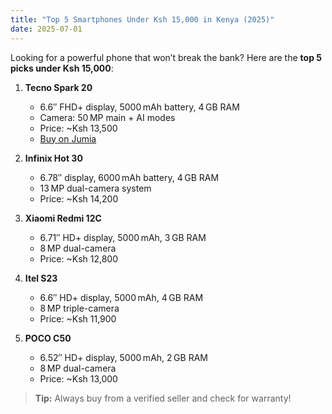 ```yaml
---
title: "Top 5 Smartphones Under Ksh 15,000 in Kenya (2025)"
date: 2025-07-01
---
```


Looking for a powerful phone that won’t break the bank? Here are the **top 5 picks under Ksh 15,000**:

1. **Tecno Spark 20**  
   - 6.6″ FHD+ display, 5000 mAh battery, 4 GB RAM  
   - Camera: 50 MP main + AI modes  
   - Price: ~Ksh 13,500  
   - [Buy on Jumia](https://www.jumia.co.ke/tecno-spark-20)  

2. **Infinix Hot 30**  
   - 6.78″ display, 6000 mAh battery, 4 GB RAM  
   - 13 MP dual-camera system  
   - Price: ~Ksh 14,200  

3. **Xiaomi Redmi 12C**  
   - 6.71″ HD+ display, 5000 mAh, 3 GB RAM  
   - 8 MP dual-camera  
   - Price: ~Ksh 12,800  

4. **Itel S23**  
   - 6.6″ HD+ display, 5000 mAh, 4 GB RAM  
   - 8 MP triple-camera  
   - Price: ~Ksh 11,900  

5. **POCO C50**  
   - 6.52″ HD+ display, 5000 mAh, 2 GB RAM  
   - 8 MP dual-camera  
   - Price: ~Ksh 13,000  

> **Tip:** Always buy from a verified seller and check for warranty!  
